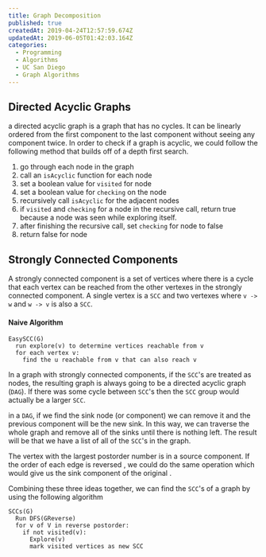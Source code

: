 ```yaml
---
title: Graph Decomposition
published: true
createdAt: 2019-04-24T12:57:59.674Z
updatedAt: 2019-06-05T01:42:03.164Z
categories:
  - Programming
  - Algorithms
  - UC San Diego
  - Graph Algorithms
---
```



## Directed Acyclic Graphs

a directed acyclic graph is a graph that has no cycles. It can be linearly ordered from the first component to the last
component without seeing any component twice. In order to check if a graph is acyclic, we could follow the following
method that builds off of a depth first search.

1. go through each node in the graph
2. call an `isAcyclic` function for each node
3. set a boolean value for `visited` for node
4. set a boolean value for `checking` on the node
5. recursively call `isAcyclic` for the adjacent nodes
6. if `visited` and `checking` for a node in the recursive call, return true because a node was seen while exploring
   itself.
7. after finishing the recursive call, set `checking` for node to false
8. return false for node

## Strongly Connected Components

A strongly connected component is a set of vertices where there is a cycle that each vertex can be reached from the
other vertexes in the strongly connected component. A single vertex is a `SCC` and two vertexes where `v -> w` and `w ->
v` is also a `SCC`.

#### Naive Algorithm <M i="O(|V|^2 + |V||E|)" />

```text
EasySCC(G)
  run explore(v) to determine vertices reachable from v
  for each vertex v:
    find the u reachable from v that can also reach v
```

In a graph with strongly connected components, if the `SCC`'s are treated as nodes, the resulting graph is always going
to be a directed acyclic graph (`DAG`). If there was some cycle between `SCC`'s then the `SCC` group would actually be a larger
`SCC`.

in a `DAG`, if we find the sink node (or component) we can remove it and the previous component will be the new sink. In
this way, we can traverse the whole graph and remove all of the sinks until there is nothing left. The result will be
that we have a list of all of the `SCC`'s in the graph.

The vertex with the largest postorder number is in a source component. If the order of each edge is
reversed <M i="G_R" />, we could do the same operation which would give us the sink component of the original <M i="G" />.

Combining these three ideas together, we can find the `SCC`'s of a graph by using the following
algorithm <M i="O(|V| + |E|)" />

```text
SCCs(G)
  Run DFS(GReverse)
  for v of V in reverse postorder:
    if not visited(v):
      Explore(v)
      mark visited vertices as new SCC
```
